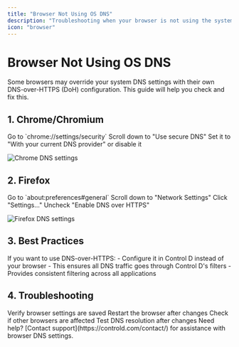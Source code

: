 ```yaml
---
title: "Browser Not Using OS DNS"
description: "Troubleshooting when your browser is not using the system DNS settings"
icon: "browser"
---
```


# Browser Not Using OS DNS

<Note>
Some browsers may override your system DNS settings with their own DNS-over-HTTPS (DoH) configuration. This guide will help you check and fix this.
</Note>

## 1. Chrome/Chromium

<Steps>
  <Step>Go to `chrome://settings/security`</Step>
  <Step>Scroll down to "Use secure DNS"</Step>
  <Step>Set it to "With your current DNS provider" or disable it</Step>
</Steps>

<Image 
  src="https://files.readme.io/9fc4adb-doh_chrome.PNG" 
  alt="Chrome DNS settings" 
  width="auto" 
  height="auto"
/>

## 2. Firefox

<Steps>
  <Step>Go to `about:preferences#general`</Step>
  <Step>Scroll down to "Network Settings"</Step>
  <Step>Click "Settings..."</Step>
  <Step>Uncheck "Enable DNS over HTTPS"</Step>
</Steps>

<Image 
  src="https://files.readme.io/b51ad54-doh_firefox.PNG" 
  alt="Firefox DNS settings" 
  width="auto" 
  height="auto"
/>

## 3. Best Practices

<Info>
If you want to use DNS-over-HTTPS:
- Configure it in Control D instead of your browser
- This ensures all DNS traffic goes through Control D's filters
- Provides consistent filtering across all applications
</Info>

## 4. Troubleshooting

<Accordion title="Common Issues">
  <Steps>
    <Step>Verify browser settings are saved</Step>
    <Step>Restart the browser after changes</Step>
    <Step>Check if other browsers are affected</Step>
    <Step>Test DNS resolution after changes</Step>
  </Steps>
</Accordion>

<Card>
  Need help? [Contact support](https://controld.com/contact/) for assistance with browser DNS settings.
</Card>